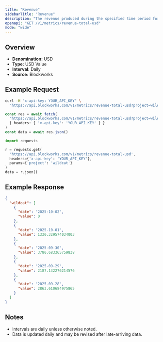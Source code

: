 ```yaml
---
title: "Revenue"
sidebarTitle: "Revenue"
description: "The revenue produced during the specified time period for given project."
openapi: "GET /v1/metrics/revenue-total-usd"
mode: "wide"
---
```


## Overview

- **Denomination:** USD
- **Type:** USD Value
- **Interval:** Daily
- **Source:** Blockworks

## Example Request

<CodeGroup>

```bash cURL
curl -H "x-api-key: YOUR_API_KEY" \
  "https://api.blockworks.com/v1/metrics/revenue-total-usd?project=wildcat"
```

```typescript TypeScript
const res = await fetch(
  'https://api.blockworks.com/v1/metrics/revenue-total-usd?project=wildcat',
  { headers: { 'x-api-key': 'YOUR_API_KEY' } }
)
const data = await res.json()
```

```python Python
import requests

r = requests.get(
  'https://api.blockworks.com/v1/metrics/revenue-total-usd',
  headers={'x-api-key': 'YOUR_API_KEY'},
  params={'project': 'wildcat'}
)
data = r.json()
```

</CodeGroup>

## Example Response

```json
{
  "wildcat": [
    {
      "date": "2025-10-02",
      "value": 0
    },
    {
      "date": "2025-10-01",
      "value": 1330.329574034003
    },
    {
      "date": "2025-09-30",
      "value": 3780.683365759838
    },
    {
      "date": "2025-09-29",
      "value": 2187.132276214576
    },
    {
      "date": "2025-09-28",
      "value": 2863.610684975865
    }
  ]
}
```

## Notes
- Intervals are daily unless otherwise noted.
- Data is updated daily and may be revised after late-arriving data.